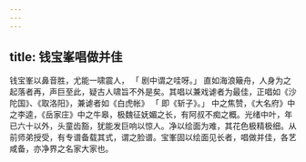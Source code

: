 ```yaml
---
---
---
```

title: 钱宝峯唱做并佳
---



钱宝峯以鼻音胜，尤能一啸震人， 「 剧中谓之哇呀。」 直如海浪簸舟，人身为之起落者再，声巨至此，疑古人啸旨不外是矣。其唱以兼戏谑者为最佳，正唱如《沙陀国》、《取洛阳》，兼谑者如《白虎帐》 「 即《斩子》。」 中之焦赞，《大名府》中之李逵，《岳家庄》中之牛皋，极魏征妩媚之长，有阿叔不痴之概。光绪中叶，年已六十以外，头童齿豁，犹能发巨响以惊人。净以绘面为难，其花色极精极细。从前师弟授受，有专谱备载其式，谓之脸谱。宝峯固以绘面见长者，唱做并佳，各艺咸备，亦净界之名家大家也。